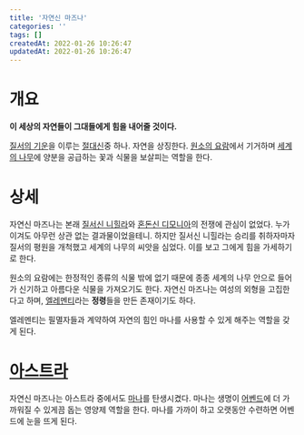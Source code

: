 ```yaml
---
title: '자연신 마즈나'
categories: ''
tags: []
createdAt: 2022-01-26 10:26:47
updatedAt: 2022-01-26 10:26:47
---
```


# 개요
<QBlock>
  <P><Strong>이 세상의 자연들이 그대들에게 힘을 내어줄 것이다.</Strong></P>
</QBlock>

[질서의 기운](질서의_기운)을 이루는 [절대신](절대신)중 하나. 자연을 상징한다. [원소의 요람](마즈나_엘레멘티아)에서 기거하며 [세계의 나무](세계의_나무)에 양분을 공급하는 꽃과 식물을 보살피는 역할을 한다.

# 상세
자연신 마즈나는 본래 [질서신 니힐라](질서신_니힐라)와 [혼돈신 디모니아](혼돈신_디모니아)의 전쟁에 관심이 없었다. 누가 이겨도 아무런 상관 없는 결과물이었을테니. 하지만 질서신 니힐라는 승리를 취하자마자 질서의 평원을 개척했고 세계의 나무의 씨앗을 심었다. 이를 보고 그에게 힘을 가세하기로 한다.

원소의 요람에는 한정적인 종류의 식물 밖에 없기 때문에 종종 세계의 나무 안으로 들어가 신기하고 아름다운 식물을 가져오기도 한다. 자연신 마즈나는 여성의 외형을 고집한다고 하며, [엘레멘티](엘레멘티)라는 **정령**들을 만든 존재이기도 하다.

엘레멘티는 필멸자들과 계약하여 자연의 힘인 마나를 사용할 수 있게 해주는 역할을 갖게 된다.

# [아스트라](아스트라)
자연신 마즈나는 아스트라 중에서도 [마나](마나)를 탄생시켰다. 마나는 생명이 [어벤드](어벤드)에 더 가까워질 수 있게끔 돕는 영양제 역할을 한다. 마나를 가까이 하고 오랫동안 수련하면 어벤드에 눈을 뜨게 된다.
